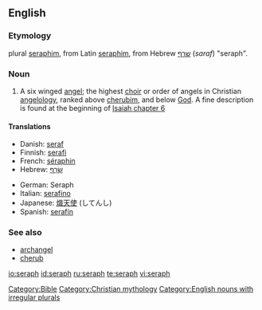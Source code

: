 ==English==

===Etymology===
{{back-form}} plural [[seraphim]], from Latin [[seraphim]], from Hebrew [[שרף]] (''saraf'') "seraph".

===Noun===
{{en-noun|pl=seraphs|pl2=seraphim}}

# {{context|Biblical}} A six winged [[angel]]; the highest [[choir]] or order of angels in Christian [[angelology]], ranked above [[cherubim]], and below [[God]]. A fine description is found at the beginning of [http://en.wikisource.org/wiki/Bible_%28World_English%29/Isaiah#Chapter_6 Isaiah chapter 6]

====Translations====
{{trans-top|highest order of angels}}
*Danish: [[seraf]]
*Finnish: [[serafi]]
*French: [[séraphin]] {{m}}
*Hebrew: [[שרף|שָׂרָף]] {{m}}
{{trans-mid}}
*German: Seraph {{m}}
*Italian: [[serafino]] {{m}}
*Japanese: [[熾天使]] (してんし)
*Spanish: [[serafín]]
{{trans-bottom}}

===See also===
*[[archangel]]
*[[cherub]]

[[Category:Bible]]
[[Category:Christian mythology]]
[[Category:English nouns with irregular plurals]]

[[io:seraph]]
[[id:seraph]]
[[ru:seraph]]
[[te:seraph]]
[[vi:seraph]]